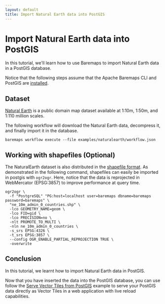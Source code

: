 ```yaml
---
layout: default
title: Import Natural Earth data into PostGIS
---
```


# Import Natural Earth data into PostGIS

In this tutorial, we'll learn how to use Baremaps to import Natural Earth data in a PostGIS database.

Notice that the following steps assume that the Apache Baremaps CLI and PostGIS are [installed](/documentation/getting-started/).

## Dataset

[Natural Earth](https://www.naturalearthdata.com/) is a public domain map dataset available at 1:10m, 1:50m, and 1:110 million scales.

The following workflow will download the Natural Earth data, decompress it, and finally import it in the database.

```
baremaps workflow execute --file examples/naturalearth/workflow.json
```

## Working with shapefiles (Optional)

The NaturalEarth dataset is also distributed in the [shapefile format](https://www.naturalearthdata.com/http//www.naturalearthdata.com/download/10m/cultural/ne_10m_admin_0_countries.zip).
As demonstrated in the following command, shapefiles can easily be imported in postgis with `ogr2ogr`.
Here, notice that the data is reprojected in WebMercator (EPSG:3857) to improve performance at query time.

```
ogr2ogr \
  -f "PostgreSQL" "PG:host=localhost user=baremaps dbname=baremaps password=baremaps" \
  "ne_10m_admin_0_countries.shp" \
  -lco GEOMETRY_NAME=geom \
  -lco FID=gid \
  -lco PRECISION=no \
  -nlt PROMOTE_TO_MULTI \
  -nln ne_10m_admin_0_countries \
  -s_srs EPSG:4326 \
  -t_srs EPSG:3857 \
  --config OGR_ENABLE_PARTIAL_REPROJECTION TRUE \
  -overwrite
```

## Conclusion

In this tutorial, we learnt how to import Natural Earth data in PostGIS.

Now that you have inserted the data into the PostGIS database, you can use follow the [Serve Vector Tiles from PostGIS](/documentation/examples/serve-and-export-vector-tiles/) example to serve
your PostGIS data directly as Vector Tiles in a web application with live reload capabilities.
